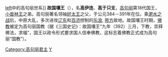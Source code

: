 
[[image:Goguryeo-monarchs(15-20).PNG|left]]中的高句丽世系]] 
{{Infobox Korean name
|hangul=고국양왕 
|hanja=故國壤王
|rr=Gogugyang-wang 
|mr=Kogugyang-wang  
|hangulborn=고이련, 고어지지 
|hanjaborn=高伊連, 高於只支
|rrborn=Go I-ryeon, Eojiji 
|mrborn=Ko Iryŏn 
}}
'''故国壤王'''（{{bd|？||391年||}}），名'''高伊连'''、'''高于只支'''，[[高句丽|高句丽]]第18代国王，[[小兽林王|小兽林王]]之弟。高句丽著名领袖[[好太王|好太王]]之父，于公元384－391年在位。乘[[淝水之战|淝水之战]]后，中原大乱，多次进攻[[辽东|辽东]]和[[百济|百济]]控制的[[乐浪|乐浪]], [[带方|带方]]故地。故国壤王时期，[[佛教|佛教]]被定为高句丽国教（据《三国史记》：故国壤王“九年（392）三月，下教，崇拜佛法，求福”，国王以政令形式要求国人信奉佛教，这标志着佛教正式成为高句丽“国教”）。

{{start box}}
{{s-before|[[小兽林王|小兽林王]]}}
{{s-title|[[高句丽君主列表|高句丽君主]]|384年-391年}}
{{s-after|[[好太王|广开土好太王]]}}
{{end box}}
{{高句丽君主}}
[[Category:高句丽君主|Category:高句丽君主]]
[[Category:高姓|Y]]